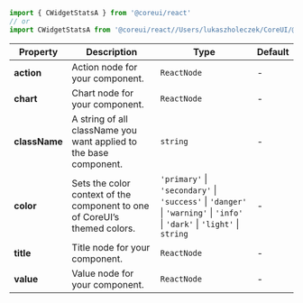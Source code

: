 
```jsx
import { CWidgetStatsA } from '@coreui/react'
// or
import CWidgetStatsA from '@coreui/react//Users/lukaszholeczek/CoreUI/@coreui/react/packages/coreui-react/src/components/widgets/CWidgetStatsA'
```

| Property | Description | Type | Default |
| --- | --- | --- | --- |
| **action** | Action node for your component. | `ReactNode` | - |
| **chart** | Chart node for your component. | `ReactNode` | - |
| **className** | A string of all className you want applied to the base component. | `string` | - |
| **color** | Sets the color context of the component to one of CoreUI’s themed colors. | `'primary'` \| `'secondary'` \| `'success'` \| `'danger'` \| `'warning'` \| `'info'` \| `'dark'` \| `'light'` \| `string` | - |
| **title** | Title node for your component. | `ReactNode` | - |
| **value** | Value node for your component. | `ReactNode` | - |
